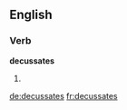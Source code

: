 
==English==

===Verb===
'''decussates'''

# {{third-person singular of|[[decussate]]}}

[[de:decussates]]
[[fr:decussates]]